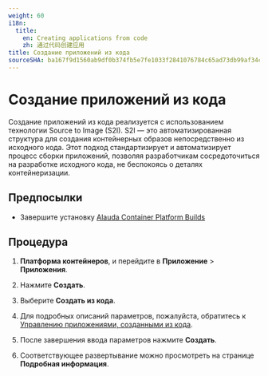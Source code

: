 ```yaml
---
weight: 60
i18n:
  title:
    en: Creating applications from code
    zh: 通过代码创建应用
title: Создание приложений из кода
sourceSHA: ba167f9d1560ab9df0b374fb5e7fe1033f2841076784c65ad73db99af34c377b
---
```


# Создание приложений из кода

Создание приложений из кода реализуется с использованием технологии Source to Image (S2I). S2I — это автоматизированная структура для создания контейнерных образов непосредственно из исходного кода. Этот подход стандартизирует и автоматизирует процесс сборки приложений, позволяя разработчикам сосредоточиться на разработке исходного кода, не беспокоясь о деталях контейнеризации.

## Предпосылки

- Завершите установку [Alauda Container Platform Builds](../../../s2i/install_builds/install_builds_operator.mdx)

## Процедура

1. **Платформа контейнеров**, и перейдите в **Приложение** > **Приложения**.

2. Нажмите **Создать**.

3. Выберите **Создать из кода**.

4. Для подробных описаний параметров, пожалуйста, обратитесь к [Управлению приложениями, созданными из кода](/developer/s2i/functions/s2i_application_management.mdx#s2iparameter).

5. После завершения ввода параметров нажмите **Создать**.

6. Соответствующее развертывание можно просмотреть на странице **Подробная информация**.
